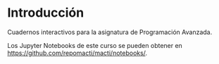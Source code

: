 # Introducción {.unnumbered}

Cuadernos interactivos para la asignatura de Programación Avanzada.

Los Jupyter Notebooks de este curso se pueden obtener en  <https://github.com/repomacti/macti/notebooks/>.


